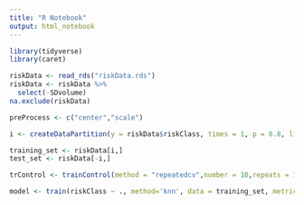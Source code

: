 ```yaml
---
title: "R Notebook"
output: html_notebook
---
```


```r
library(tidyverse)
library(caret)
```


```r
riskData <- read_rds("riskData.rds")
riskData <- riskData %>% 
  select(-SDvolume)
na.exclude(riskData)
```

```r
preProcess <- c("center","scale")

i <- createDataPartition(y = riskData$riskClass, times = 1, p = 0.8, list = FALSE)

training_set <- riskData[i,]
test_set <- riskData[-i,]
```

```r
trControl <- trainControl(method = "repeatedcv",number = 10,repeats = 10)

model <- train(riskClass ~ ., method='knn', data = training_set, metric='Accuracy',preProcess = preProcess, trControl=trControl)
```

